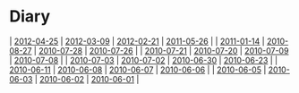 = Diary =
| [[2012-04-25]] | [[2012-03-09]] | [[2012-02-21]] | [[2011-05-26]] |
| [[2011-01-14]] | [[2010-08-27]] | [[2010-07-28]] | [[2010-07-26]] |
| [[2010-07-21]] | [[2010-07-20]] | [[2010-07-09]] | [[2010-07-08]] |
| [[2010-07-03]] | [[2010-07-02]] | [[2010-06-30]] | [[2010-06-23]] |
| [[2010-06-11]] | [[2010-06-08]] | [[2010-06-07]] | [[2010-06-06]] |
| [[2010-06-05]] | [[2010-06-03]] | [[2010-06-02]] | [[2010-06-01]] |


